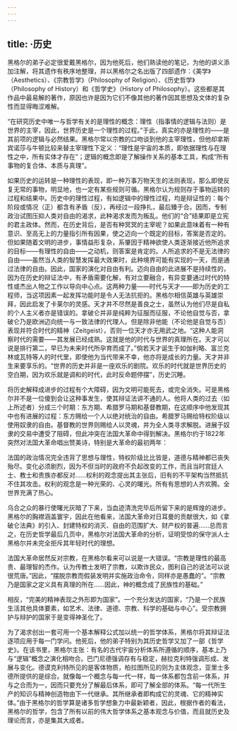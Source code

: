 ```yaml
---
---
---
```

title: ·历史
---




黑格尔的弟子必定很爱戴黑格尔，因为他死后，他们熟读他的笔记，为他的讲义添加注解，将其遗作有秩序地整理，并以黑格尔之名出版了四部遗作：《美学》（Aesthetics）、《宗教哲学》（Philosophy of Religion）、《历史哲学》（Philosophy of History）和《哲学史》（History of Philosophy）。这些都是其作品中最易解的著作，原因也许是因为它们不像其他的著作因其思想及文体的复杂性而显得晦涩难解。

“在研究历史中唯一与哲学有关的是理性的概念：理性（指事情的逻辑与法则）是世界的主宰，因此，世界历史是一个理性的过程。”于此，真实的亦是理性的——是其前项的逻辑与必然结果。黑格尔常以宗教的口吻谈到他的主宰理性，但他却拿斯宾诺莎与牛顿比较来替主宰理性下定义：“理性是宇宙的本质，即依据理性与在理性之中，所有实体才存在”；逻辑的概念即是了解操作关系的基本工具，构成“所有事物的复合体、本质与真理”。

如果历史的运转是一种理性的表现，即一种万事万物天生的法则表现，那么即使反复无常的事物，明显地，也一定有某些规则可循。黑格尔认为规则存于事物运转的过程和结果中。历史中的理性过程，有如逻辑中的理性过程，均是辩证性的：每个阶段或情况（正）都含有矛盾（反），再经过一段挣扎，最后臻于合。因而，专制政治试图压抑人类对自由的渴求，此种渴求发而为叛乱。他们的“合”结果即是立宪的君主政体。然而，在历史背后，是否有种冥冥的主宰呢？如果此意味着有一种有意识、至高无上的力量指引所有因果，使之迈向一个既定的目标，答案是否定的。但如果随着文明的进步，事情益形复杂，系肇因于精神欲使人类逐渐接近他所追求的目标——有理性的自由——之动机，则答案是肯定的。人所追求的不是无法律的自由——虽然当人类的智慧发挥最大效果时，此种境界可能有实现的一天，而是通过法律的自由。因此，国家的演化对自由有利。迈向自由的此进展不是持续性的，因为在历史的辩证法中，有矛盾需要化解，有对立要融合，有异变要通过时代的特性或杰出人物之工作以导向中心点。这两种力量——时代与天才——即为历史的工程师，当这项因素一起发挥功能时是令人无法抗拒的。黑格尔相信英雄与英雄崇拜，因此启发了卡莱尔的灵感。天才并不尽然是善良之士，虽然认为他们尽是自私的个人主义者亦是错误的。拿破仑并非是纯粹为征服而征服，不论他自觉与否，拿破仑乃是欧洲迈向统一与一致法律的代理人。但是除非他能（不论他是自觉与否）表现并符合时代的精神（Zeitgeist），否则一位天才亦无用武之地。“这种人能洞察时代的需要——其发展已经成熟。这就是他的时代与世界的真理所在。天才可以说是排行第二，早已为未来时代所孕育而成了。”倘若天才诞生于如伽利略、富兰克林或瓦特等人的时代里，即使他为当代带来不幸，他亦将是成长的力量。天才并非生来要享乐的。“世界的历史并非是一座欢乐的剧院。欢乐的时代就是世界历史的空白期，因为欢乐就是调和的时代，此时反命题停摆”，历史沉睡。

将历史解释成进步的过程有个大障碍，因为文明可能死去，或完全消失。可是黑格尔并不是一位傻到会让这种事发生，使其辩证法讲不通的人。他将人类的过去（如上所述者）分成三个时期：东方期、希腊罗马期和基督教期，在这顺序中他发现其中也有进展的过程：东方赐给一个人以绝对统治的自由。希腊罗马赐给特权阶级以使用奴隶的自由。基督教的世界则赐给人以灵魂，并为全人类寻求解脱。进展于奴隶的交易中遭受了阻碍，但此冲突在法国大革命中得到解决。黑格尔约于1822年突然对法国大革命唱出赞美诗，特别是大革命的最初两年：

法国的政治情况完全违背了思想与理性，特权阶级比比皆是，道德与精神都已丧失殆尽。变化必须剧烈，因为不但当时的政府不负起改变的工作，而且当时宫廷人士、教士和贵族亦都反对……权利的观念提出其主张后，旧有的不平架构当然抵抗不住其攻击。权利的观念是一种光荣的、心灵的曙光。所有有思想的人齐欢腾。全世界充满了热心。



乌合之众的暴行使曙光灰暗了下来，当血迹清洗完毕后所留下来的是辉煌的进步。黑格尔的胸襟涵盖寰宇，因此在他看来，法国大革命对日耳曼的贡献很大，如《拿破仑法典》的引入、封建特权的消灭、自由的范围扩大、财产权的普遍……总而言之，在历史哲学最后几页中，黑格尔对法国大革命的分析，证明受惊的保守派人士黑格尔并未完全拒斥其年轻时代的理想。

法国大革命居然反对宗教，在黑格尔看来可以说是一大错误。“宗教是理性的最高贵、最理智的杰作。认为传教士发明了宗教，以欺诈民众，图利自己的说法可以说很荒唐。”因此，“摆脱宗教而假装发明并实施政治命令，同样亦是愚蠢的”。“宗教乃是国家之定义具有真理的所在……因此，神的概念成了民族性的基础。”

相反，“完美的精神表现之外形即为国家”。一个充分发达的国家，“乃是一个民族生活其他具体要素，如艺术、法律、道德、宗教、科学的基础与中心”。受宗教拥护与辩护的国家于是变得神圣化了。

为了渴求创出一套可用一个基本解释公式加以统一的哲学体系，黑格尔将其辩证法逐项应用于每一门学问。他死后，他的弟子特别为其历史哲学又加了一部《哲学史》。在该书里，黑格尔主张：有名的古代宇宙分析体系所遵循的顺序，基本上乃与“逻辑”概念之演化相吻合。巴门尼德强调存有与稳定，赫拉克利特强调形成、发展与变化。德谟克利特所见的是客体物质，柏拉图所见的则为主体观念，亚里士多德所提供的是综合。就像每一个概念与每一代一样，每一体系都包含前一体系，并与之合而为一，因而只要充分了解最后体系，即可了解全部的体系。“每一代所生产的知识与精神创造物由下一代继承。其所继承者即构成它的灵魂、它的精神实体。”由于黑格尔的哲学算是诸多哲学想象力中最新颖者，因此，根据作者的看法，黑格尔的哲学，包含了所有以前的伟大哲学体系之基本观念与价值，而且就历史及理论而言，亦是集其大成者。